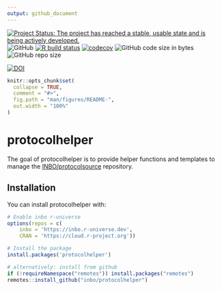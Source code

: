 ```yaml
---
output: github_document
---
```


<!-- README.md is generated from README.Rmd. Please edit that file -->

[![Project Status: The project has reached a stable, usable state and is being actively developed.](https://www.repostatus.org/badges/latest/active.svg)](https://www.repostatus.org/#active)
![GitHub](https://img.shields.io/github/license/inbo/protocolhelper)
[![R build status](https://github.com/inbo/protocolhelper/workflows/check%20package%20on%20main/badge.svg)](https://github.com/inbo/protocolhelper/actions)
[![codecov](https://codecov.io/gh/inbo/protocolhelper/branch/main/graph/badge.svg?token=6W8WRNAZPA)](https://codecov.io/gh/inbo/protocolhelper)
![GitHub code size in bytes](https://img.shields.io/github/languages/code-size/inbo/protocolhelper.svg)
![GitHub repo size](https://img.shields.io/github/repo-size/inbo/protocolhelper.svg)

[![DOI](https://zenodo.org/badge/DOI/10.5281/zenodo.7181250.svg)](https://doi.org/10.5281/zenodo.7181250)


```r
knitr::opts_chunk$set(
  collapse = TRUE,
  comment = "#>",
  fig.path = "man/figures/README-",
  out.width = "100%"
)
```

# protocolhelper

The goal of protocolhelper is to provide helper functions and templates to manage the [INBO/protocolsource](https://github.com/inbo/protocolsource) repository.

## Installation

You can install protocolhelper with:

``` r
# Enable inbo r-universe
options(repos = c(
    inbo = 'https://inbo.r-universe.dev',
    CRAN = 'https://cloud.r-project.org'))

# Install the package
install.packages('protocolhelper')

# alternatively: install from github
if (!requireNamespace("remotes")) install.packages("remotes")
remotes::install_github("inbo/protocolhelper")
```

